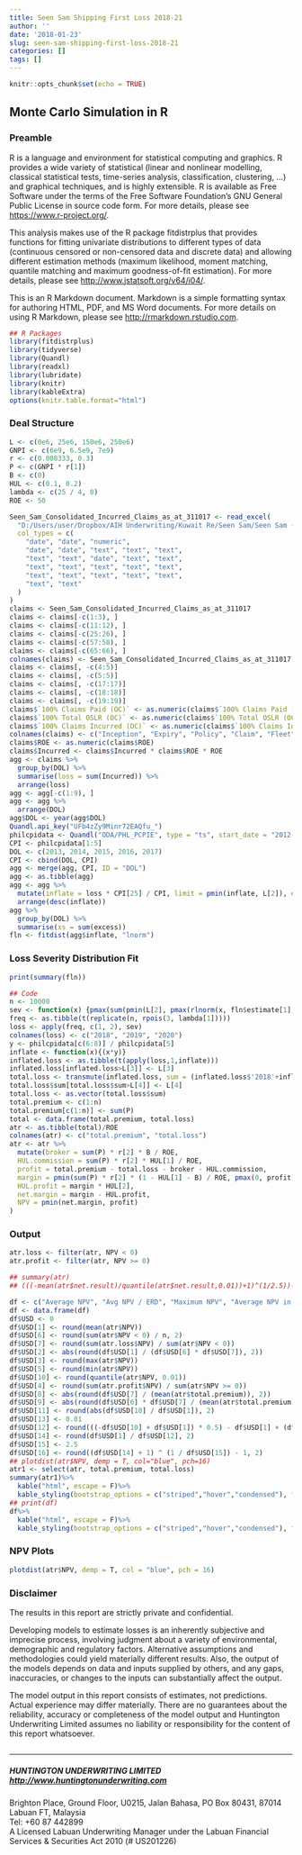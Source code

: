 ```yaml
---
title: Seen Sam Shipping First Loss 2018-21
author: ''
date: '2018-01-23'
slug: seen-sam-shipping-first-loss-2018-21
categories: []
tags: []
---
```

```r
knitr::opts_chunk$set(echo = TRUE)
```
## Monte Carlo Simulation in R

### Preamble

R is a language and environment for statistical computing and graphics. R provides a wide variety of statistical (linear and nonlinear modelling, classical statistical tests, time-series analysis, classification, clustering, …) and graphical techniques, and is highly extensible. R is available as Free Software under the terms of the Free Software Foundation’s GNU General Public License in source code form. For more details, please see <https://www.r-project.org/>.

This analysis makes use of the R package fitdistrplus that provides functions for fitting univariate distributions to different types of data (continuous censored or non-censored data and discrete data) and allowing different estimation methods (maximum likelihood, moment matching, quantile matching and maximum goodness-of-fit estimation).  For more details, please see <http://www.jstatsoft.org/v64/i04/>.

This is an R Markdown document. Markdown is a simple formatting syntax for authoring HTML, PDF, and MS Word documents. For more details on using R Markdown, please see <http://rmarkdown.rstudio.com>.


```r
## R Packages
library(fitdistrplus)
library(tidyverse)
library(Quandl)
library(readxl)
library(lubridate)
library(knitr)
library(kableExtra)
options(knitr.table.format="html")
```

### Deal Structure

```r
L <- c(0e6, 25e6, 150e6, 250e6)
GNPI <- c(6e9, 6.5e9, 7e9)
r <- c(0.008333, 0.3)
P <- c(GNPI * r[1])
B <- c(0)
HUL <- c(0.1, 0.2)
lambda <- c(25 / 4, 0)
ROE <- 50
```

```r
Seen_Sam_Consolidated_Incurred_Claims_as_at_311017 <- read_excel(
  "D:/Users/user/Dropbox/AIH Underwriting/Kuwait Re/Seen Sam/Seen Sam - Consolidated Incurred Claims as at 311017.xlsx",
  col_types = c(
    "date", "date", "numeric",
    "date", "date", "text", "text", "text",
    "text", "text", "date", "text", "text",
    "text", "text", "text", "text", "text",
    "text", "text", "text", "text", "text",
    "text", "text"
  )
)
claims <- Seen_Sam_Consolidated_Incurred_Claims_as_at_311017
claims <- claims[-c(1:3), ]
claims <- claims[-c(11:12), ]
claims <- claims[-c(25:26), ]
claims <- claims[-c(57:58), ]
claims <- claims[-c(65:66), ]
colnames(claims) <- Seen_Sam_Consolidated_Incurred_Claims_as_at_311017[2, ]
claims <- claims[, -c(4:5)]
claims <- claims[, -c(5:5)]
claims <- claims[, -c(17:17)]
claims <- claims[, -c(18:18)]
claims <- claims[, -c(19:19)]
claims$`100% Claims Paid (OC)` <- as.numeric(claims$`100% Claims Paid (OC)`)
claims$`100% Total OSLR (OC)` <- as.numeric(claims$`100% Total OSLR (OC)`)
claims$`100% Claims Incurred (OC)` <- as.numeric(claims$`100% Claims Incurred (OC)`)
colnames(claims) <- c("Inception", "Expiry", "Policy", "Claim", "Fleet", "Vessel", "Type", "DOL", "LAE", "Class", "Order", "Facility", "Year", "ROE", "CURR", "Paid", "OSLR", "Incurred", "Status")
claims$ROE <- as.numeric(claims$ROE)
claims$Incurred <- claims$Incurred * claims$ROE * ROE
agg <- claims %>%
  group_by(DOL) %>%
  summarise(loss = sum(Incurred)) %>%
  arrange(loss)
agg <- agg[-c(1:9), ]
agg <- agg %>%
  arrange(DOL)
agg$DOL <- year(agg$DOL)
Quandl.api_key("UFb4zZy9Minr72EAQfu_")
philcpidata <- Quandl("ODA/PHL_PCPIE", type = "ts", start_date = "2012-01-01")
CPI <- philcpidata[1:5]
DOL <- c(2013, 2014, 2015, 2016, 2017)
CPI <- cbind(DOL, CPI)
agg <- merge(agg, CPI, ID = "DOL")
agg <- as.tibble(agg)
agg <- agg %>%
  mutate(inflate = loss * CPI[25] / CPI, limit = pmin(inflate, L[2]), excess = inflate - limit) %>%
  arrange(desc(inflate))
agg %>%
  group_by(DOL) %>%
  summarise(xs = sum(excess))
fln <- fitdist(agg$inflate, "lnorm")
```

### Loss Severity Distribution Fit

```r
print(summary(fln))
```


```r
## Code
n <- 10000
sev <- function(x) {pmax(sum(pmin(L[2], pmax(rlnorm(x, fln$estimate[1], fln$estimate[2]) - L[1], 0)))-L[1],0)}
freq <- as.tibble(t(replicate(n, rpois(3, lambda[1]))))
loss <- apply(freq, c(1, 2), sev)
colnames(loss) <- c("2018", "2019", "2020")
y <- philcpidata[c(6:8)] / philcpidata[5]
inflate <- function(x){(x*y)}
inflated.loss <- as.tibble(t(apply(loss,1,inflate)))
inflated.loss[inflated.loss>L[3]] <- L[3]
total.loss <- transmute(inflated.loss, sum = (inflated.loss$'2018'+inflated.loss$'2019'+inflated.loss$'2020'))
total.loss$sum[total.loss$sum>L[4]] <- L[4]
total.loss <- as.vector(total.loss$sum)
total.premium <- c(1:n)
total.premium[c(1:n)] <- sum(P)
total <- data.frame(total.premium, total.loss)
atr <- as.tibble(total)/ROE
colnames(atr) <- c("total.premium", "total.loss")
atr <- atr %>%
  mutate(broker = sum(P) * r[2] * B / ROE,
  HUL.commission = sum(P) * r[2] * HUL[1] / ROE,
  profit = total.premium - total.loss - broker - HUL.commission,
  margin = pmin(sum(P) * r[2] * (1 - HUL[1] - B) / ROE, pmax(0, profit)),
  HUL.profit = margin * HUL[2],
  net.margin = margin - HUL.profit,
  NPV = pmin(net.margin, profit)
)
```

### Output

```r
atr.loss <- filter(atr, NPV < 0)
atr.profit <- filter(atr, NPV >= 0)

## summary(atr)
## (((-mean(atr$net.result)/quantile(atr$net.result,0.01))+1)^(1/2.5))-1

df <- c("Average NPV", "Avg NPV / ERD", "Maximum NPV", "Average NPV in Profit Cases", "Minimum NPV", "Probability of Loss", "Average Loss in Loss Cases", "Avg Loss in Loss Cases / Avg Prem", "ERD / Avg Prem", "99th Percentile Loss", "99th Percentile Leverage", "ARC", "Spread on Face Capital", "Total Return on ARC", "Avg Life of ARC (estimated)", "Annual Return on ARC")
df <- data.frame(df)
df$USD <- 0
df$USD[1] <- round(mean(atr$NPV))
df$USD[6] <- round(sum(atr$NPV < 0) / n, 2)
df$USD[7] <- round(sum(atr.loss$NPV) / sum(atr$NPV < 0))
df$USD[2] <- abs(round(df$USD[1] / (df$USD[6] * df$USD[7]), 2))
df$USD[3] <- round(max(atr$NPV))
df$USD[5] <- round(min(atr$NPV))
df$USD[10] <- round(quantile(atr$NPV, 0.01))
df$USD[4] <- round(sum(atr.profit$NPV) / sum(atr$NPV >= 0))
df$USD[8] <- abs(round(df$USD[7] / (mean(atr$total.premium)), 2))
df$USD[9] <- abs(round(df$USD[6] * df$USD[7] / (mean(atr$total.premium)), 2))
df$USD[11] <- round(abs(df$USD[10] / df$USD[1]), 2)
df$USD[13] <- 0.01
df$USD[12] <- round(((-df$USD[10] + df$USD[1]) * 0.5) - df$USD[1] + (df$USD[13] * (max(atr$total.loss) - mean(atr$total.premium))))
df$USD[14] <- round(df$USD[1] / df$USD[12], 2)
df$USD[15] <- 2.5
df$USD[16] <- round((df$USD[14] + 1) ^ (1 / df$USD[15]) - 1, 2)
## plotdist(atr$NPV, demp = T, col="blue", pch=16)
atr1 <- select(atr, total.premium, total.loss)
summary(atr1)%>%
  kable("html", escape = F)%>%
  kable_styling(bootstrap_options = c("striped","hover","condensed"), font_size = 14, full_width = F, position = "left")
## print(df)
df%>%
  kable("html", escape = F)%>%
  kable_styling(bootstrap_options = c("striped","hover","condensed"), font_size = 14, full_width = F, position = "left")
```

### NPV Plots

```r
plotdist(atr$NPV, demp = T, col = "blue", pch = 16)
```

### Disclaimer

The results in this report are strictly private and confidential. 

Developing models to estimate losses is an inherently subjective and imprecise process, involving judgment about a variety of environmental, demographic and regulatory factors. Alternative assumptions and methodologies could yield materially different results. Also, the output of the models depends on data and inputs supplied by others, and any gaps, inaccuracies, or changes to the inputs can substantially affect the output. 

The model output in this report consists of estimates, not predictions. Actual experience may differ materially. There are no guarantees about the reliability, accuracy or completeness of the model output and Huntington Underwriting Limited assumes no liability or responsibility for the content of this report whatsoever.

```r

```
_________________________________________________________________________________________
##### **HUNTINGTON UNDERWRITING LIMITED**				       <http://www.huntingtonunderwriting.com>
Brighton Place, Ground Floor, U0215, Jalan Bahasa, PO Box 80431, 87014 Labuan FT, Malaysia   
Tel: +60 87 442899  
A Licensed Labuan Underwriting Manager under the Labuan Financial Services & Securities Act 2010 
(# US201226)


 


